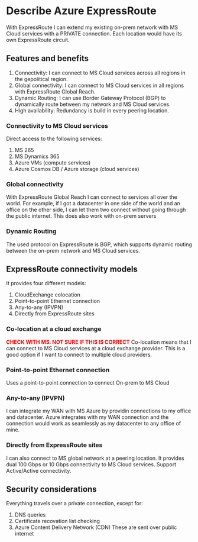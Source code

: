 # Describe Azure ExpressRoute

With ExpressRoute I can extend my existing on-prem network with MS Cloud services with a PRIVATE connection. Each location would have its own ExpressRoute circuit.

## Features and benefits

1. Connectivity: I can connect to MS Cloud services across all regions in the gepolitical region.
2. Global connectivity: I can connect to MS Cloud services in all regions with ExpressRoute Global Reach.
3. Dynamic Routing: I can use Border Gateway Protocol (BGP) to dynamically route between my network and MS Cloud services.
4. High availability: Redundancy is build in every peering location.

### Connectivity to MS Cloud services

Direct access to the following services:

1. MS 265
2. MS Dynamics 365
3. Azure VMs (compute services)
4. Azure Cosmos DB / Azure storage (cloud services)

### Global connectivity

With ExpressRoute Global Reach I can connect to services all over the world. For example, if I got a datacenter in one side of the world and an office on the other side, I can let them two connect without going through the public internet. This does also work with on-prem servers

### Dynamic Routing

The used protocol on ExpressRoute is BGP, which supports dynamic routing between the on-prem network and MS Cloud services.

## ExpressRoute connectivity models

It provides four different models:

1. CloudExchange colocation
2. Point-to-point Ethernet connection
3. Any-to-any (IPVPN)
4. Directly from ExpressRoute sites

### Co-location at a cloud exchange

<strong style="color: red;">CHECK WITH MS. NOT SURE IF THIS IS CORRECT</strong>
Co-location means that I can connect to MS Cloud services at a cloud exchange provider. This is a good option if I want to connect to multiple cloud providers.

### Point-to-point Ethernet connection

Uses a point-to-point connection to connect On-prem to MS Cloud

### Any-to-any (IPVPN)

I can integrate my WAN with MS Azure by providin connections to my office and datacenter. Azure integrates with my WAN connection and the connection would work as seamlessly as my datacenter to any office of mine.

### Directly from ExpressRoute sites

I can also connect to MS global network at a peering location. It provides dual 100 Gbps or 10 Gbps connectivity to MS Cloud services. Support Active/Active connectivity.

## Security considerations

Everything travels over a private connection, except for:

1. DNS queries
2. Certificate recovation list checking
3. Azure Content Delivery Network (CDN)
   These are sent over public internet
